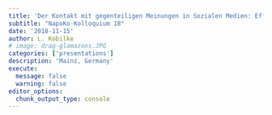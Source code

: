 ```yaml
---
title: 'Der Kontakt mit gegenteiligen Meinungen in Sozialen Medien: Effekte auf die politische (Online-)Partizipation'
subtitle: "NapoKo-Kolloquium 18"
date: '2018-11-15'
author: L. Kobilke
# image: drag-glamazons.JPG
categories: ['presentations']
description: 'Mainz, Germany'
execute: 
  message: false
  warning: false
editor_options: 
  chunk_output_type: console
---
```




